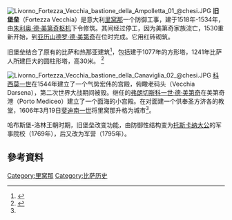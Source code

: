 [[File:Livorno_Fortezza_Vecchia_bastione_della_Ampolletta_01_@chesi.JPG|thumb]]
'''旧堡垒'''（Fortezza Vecchia）是意大利[[里窝那|里窝那]]一个防御工事，建于1518年-1534年，由[[克萊孟七世|朱利奥·德·美第奇枢机]]下令修筑。其间经过停工，因为美第奇家族流亡，1530重新开始，到[[亚历山德罗·德·美第奇|亚历山德罗·德·美第奇]]在位时完成。它用红砖砌筑。

旧堡垒结合了原有的比萨和热那亚建筑<ref>{{Cite web |url=http://www.fortezzavecchia.it/index.php?option=com_content&task=view&id=12&Itemid=1 |title=La Fortezza |access-date=2016-10-20 |archive-date=2016-03-04 |archive-url=https://web.archive.org/web/20160304042805/http://www.fortezzavecchia.it/index.php?option=com_content&task=view&id=12&Itemid=1 |dead-url=no }}</ref>，包括建于1077年的方形塔，1241年比萨人所建巨大的圆柱形塔，高30米。
<ref name=Livornina>{{Cite web |url=http://www.lalivornina.it/LIVORNO%20MONUMENTI/La%20Fortezza%20Vecchia.doc%20Italiano.htm |title=Livornina |access-date=2016-10-20 |archive-date=2016-05-14 |archive-url=https://web.archive.org/web/20160514072220/http://www.lalivornina.it/LIVORNO%20MONUMENTI/La%20Fortezza%20Vecchia.doc%20Italiano.htm |dead-url=no }}</ref>

[[File:Livorno_Fortezza_Vecchia_bastione_della_Canaviglia_02_@chesi.JPG|thumb]]
[[科西莫一世|科西莫一世]]在1544年建立了一个气势宏伟的宫殿，俯瞰老码头（Vecchia Darsena），第二次世界大战期间被毁。继任的[[弗朗切斯科一世·德·美第奇|弗朗切斯科一世·德·美第奇]]在美第奇港（Porto Mediceo）建立了一个面海的小宫殿。在对面建一个供奉圣方济各的教堂，1606年3月19日[[斐迪南一世|斐迪南一世]]将里窝那升格为城市<ref name=Livornina/>。

哈布斯堡-洛林王朝时期，旧堡垒改变功能，由防御性结构变为[[托斯卡纳大公|托斯卡纳大公]]的军事院校（1769年），后又改为军营（1795年）。

==參考資料==
{{reflist}}

[[Category:里窝那|Category:里窝那]]
[[Category:比萨历史|Category:比萨历史]]